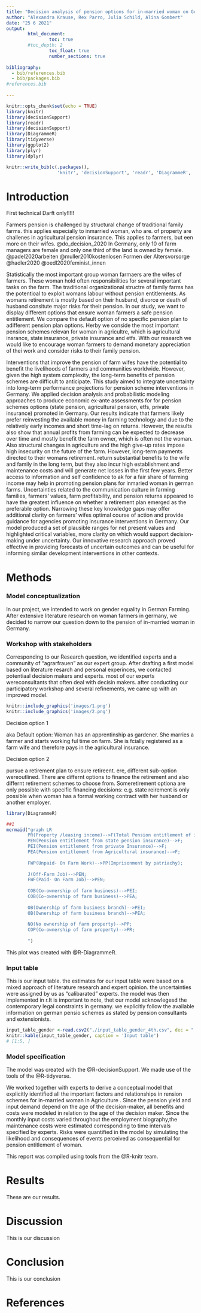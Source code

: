 ```yaml
---
title: "Decision analysis of pension options for in-married woman on German farms reveals gender disparities in pension entitlements"
author: "Alexandra Krause, Rex Parro, Julia Schild, Alina Gombert"
date: "25 6 2021"
output: 
        html_document:
                toc: true
        #toc_depth: 2
                toc_float: true
                number_sections: true
    
bibliography: 
  - bib/references.bib 
  - bib/packages.bib
#references.bib 
 
---
```



```r
knitr::opts_chunk$set(echo = TRUE)
library(knitr)
library(decisionSupport)
library(readr)
library(decisionSupport)
library(DiagrammeR)
library(tidyverse)
library(ggplot2)
library(plyr)
library(dplyr)
```

```r
knitr::write_bib(c(.packages(),
                   'knitr', 'decisionSupport', 'readr', 'DiagrammeR', 'tidyverse', 'ggplot2', 'plyr', 'dplyr'), 'bib/packages.bib')
```




# Introduction
First technical Darft only!!!!!

Farmers pension is challenged by structural change of traditional family farms. this applies especially to inmarried woman, who are. of property are challenes in agricultural pension insurance. 
This applies to farmers, but een more on their wifes. @do_decision_2020
In Germany, only 10 of farm managers are female and only one third 
of the land is owned by female. 
@padel2020arbeiten
@muller2010kostenlosen
Formen der Altersvorsorge
@hadler2020
@oedl2020feminist_innen




Statistically the most important group woman farmaers are the wifes of farmers. These woman hold often responsibilities for several important tasks on the farm. 
The traditional organizational structre of family farms has the potentioal to exploit womans labour without pension entitlements. As womans retirement is mostly based on their husband, divorce or death of husband consitute major risks for their pension. 
In our study, we want to display different options that ensure woman farmers a safe pension entitlement. We compare the default option of no specific pension plan to adifferent pension plan options. Herby we conside the most important pension schemes relevan for woman in agricultre, which is agricultural insrance, state insurance, private insurance and etfs. With our research we would like to encourage woman farmers to demand monetary appreciation of thei work and consider risks to their family pension.  

Interventions that improve the pension of farm wifes have the potential to benefit the livelihoods of farmers and communities worldwide. However, given the high system complexity, the long-term benefits of 
pension schemes are difficult to anticipate. This study aimed to integrate
uncertainty into long-term performance projections for pension scheme interventions 
in Germany. We applied decision analysis and probabilistic modeling approaches 
to produce economic ex-ante assessments for for pension schemes
options (state pension, agricultural pension, etfs, private insurance) promoted in Germany. Our results
indicate that farmers likely prefer reinvesting the available money in farming technology and  due to the relatively early incomes and short time-lag on returns.
However, the results also show that annual profits from farming can be expected to decrease over time and mostly benefit the farm owner, which is often not the woman. Also structural changes in agriculture and the high give-up rates impose high insecurity on the future of the farm. However, long-term payments directed to their womans retirement. return substantial benefits to the wife and family in the long term, but they also incur high establishment and maintenance costs and will generate net losses in the first few years. Better access to information and self confidence to ak for a fair share of farming income  may help in promoting pension plans for inmaried woman in german farms. Uncertainties related to the communication culture in farming families, farmers’ values, farm profitability, and pension returns appeared to have the greatest influence on whether a retirement plan emerged as the preferable option. Narrowing these key knowledge gaps may offer additional clarity on farmers’ wifes optimal course of action and provide guidance for agencies promoting insurance interventions in Germany. Our model produced
a set of plausible ranges for net present values and highlighted critical variables, more clarity on which would support
decision-making under uncertainty. Our innovative research approach proved effective in providing forecasts of uncertain
outcomes and can be useful for informing similar development interventions in other contexts.

# Methods

### Model conceptualization
In our project, we intended to work on gender equality in German Farming. After extensive literature research on woman farmers in germany, we decided to narrow our question down to the pension of in-married woman in Germany.

### Workshop with stakeholders
Corresponding to our Research question, we identified experts and a community of "agrarfrauen" as our expert group. After drafting a first model based on literature resarch and personal experinces, we contacted potentiaal decision makers and experts. most of our experts wereconsultants that often deal with decisin makers. after conducting our participatory workshop and several refinements, we came up with an improved model. 

```r
knitr::include_graphics('images/1.png')
knitr::include_graphics('images/2.png')
```



Decision option 1 

aka Default option: Woman has an apprentinship as gardener. She marries a farmer 
and starts working ful time on farm. She is fcially registered as a farm wife 
and therefore pays in the agricultural insurance. 

Decision option 2

pursue a retirement plan to ensure retireent. ere, different sub-option wereoutlined. 
There are differnt options to finance the retirement and also differnt retirement schemes to choose from. Someretirement optiona are only possible with specific financing decisions: e.g. state reirement is only possible when woman has a formal working contract with her husband or another employer. 


```r


library(DiagrammeR)

##1
mermaid("graph LR
        PR(Property /leasing income)-->F(Total Pension entitlement of inmarried Woman in Agriculture); 
        PEN(Pension entitlement from state pension insurance)-->F; 
        PEI(Pension entitlement from private Insurance)-->F; 
        PEA(Pension entitlement from Agricultural insurance)-->F; 
        
        FWP(Unpaid- On Farm Work)-->PP(Imprisonment by patriachy);
        
        J(Off-Farm Job)-->PEN; 
        FWF(Paid- On Farm Job)-->PEN; 
        
        COB(Co-ownership of farm business)-->PEI; 
        COB(Co-ownership of farm business)-->PEA; 
        
        OB(Ownership of farm business branch)-->PEI; 
        OB(Ownership of farm business branch)-->PEA; 
        
        NO(No ownership of farm property)-->PP; 
        COP(Co-ownership of farm property)-->PR; 
       
        ")

```

This plot was created with @R-DiagrammeR.

### Input table
This is our input table. the estimates for our input table were based on a mixed approach of literature research and expert opinion. the uncertainties were assigned by us as "calibarated" experts. 
the model was then implemented in r.It is important to note, thet our model acknowlegesd the contemporary legal constraints in germany. we explicitly follow the available information on german pensio schemes as stated by pension consultants and extensionists.

```r
input_table_gender <-read.csv2("./input_table_gender_4th.csv", dec = ",")
knitr::kable(input_table_gender, caption = 'Input table')
# [1:5, ]
```

### Model specification 

The model was created with the @R-decisionSupport. We made use of the tools of the @R-tidyverse. 



We worked together with experts to derive a conceptual
model that explicitly identified all the important factors
and relationships in rension schemes for in-married woman in Agriculture
. Since the pension yield and input demand depend
on the age of the decision-maker, all benefits and costs were
modeled in relation to the age of the decision maker. Since the monthly
input costs varied throughout the employment biography,the 
maintenance costs were estimated corresponding to time
intervals specified by experts. Risks were quantified in the
model by simulating the likelihood and consequences of
events perceived as consequential for pension entitlement of woman.


This report was compiled using tools from the @R-knitr team.

# Results
These are our results.

# Discussion
This is our discussion

# Conclusion
This is our conclusion

# References

